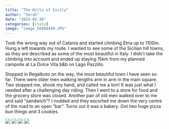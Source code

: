 ```yaml
---
title: "The Hills of Sicily"
author: "Sarah"
date: "2023-05-30"
categories: [italy]
image: "image_50408449.JPG"
---
```



Took the wrong way out of Catania and started climbing Etna up to 1100m. Hung a left towards my route. I wanted to see some of the Sicilian hill towns, as they are described as some of the most beautiful in Italy. I didn’t take the climbing into account and ended up staying 15km from my planned campsite at La Dolce Vita b&b on Lago Pazzillo. 


Stopped in Regalbuto on the way, the most beautiful town I have seen so far. There were older men walking lengths arm in arm in the main square. Two stopped me, shook my hand, and called me a lion! It was just what I needed after a challenging day riding. Then I went to a store for food and the grocery store was closed. Another pair of old men walked over to me and said “sandwich”? I nodded and they escorted me down the very centre of the road to an open “bar”. Turns out it was a bakery. Got two huge pizza bun things and 3 cookies.

![](image_50383361.JPG)
![](image_50400769.JPG)
![](image_50408449.JPG)
![](image_50413313.JPG)
